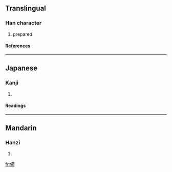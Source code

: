 ==Translingual==
===Han character===
{{Han char|rad=人|as=11|sn=13|four=|canj=人廿心月 (OTPB)}}
# prepared
====References====
{{Han ref|kx=0115.180|dkj=01046|dj=0246.060|hdz=10208.050|uh=50C3|ud=20675}}
----
==Japanese==
===Kanji===
{{ja-kanji|grade=|rs=人11}}
# {{defn|Japanese}}
====Readings====
{{ja-readings|on=[[び]] (bi)|kun=[[そなえる]] (sonaeru), [[そなわる]] (sonawaru)}}
----
==Mandarin==
===Hanzi===
{{cmn-hanzi|pin=[[bèi]] (bei4), [[jìn]] (jin4)|wg=pei<sup>4</sup>, chin<sup>4</sup>}}
# {{defn|Mandarin}}

[[fr:僃]]